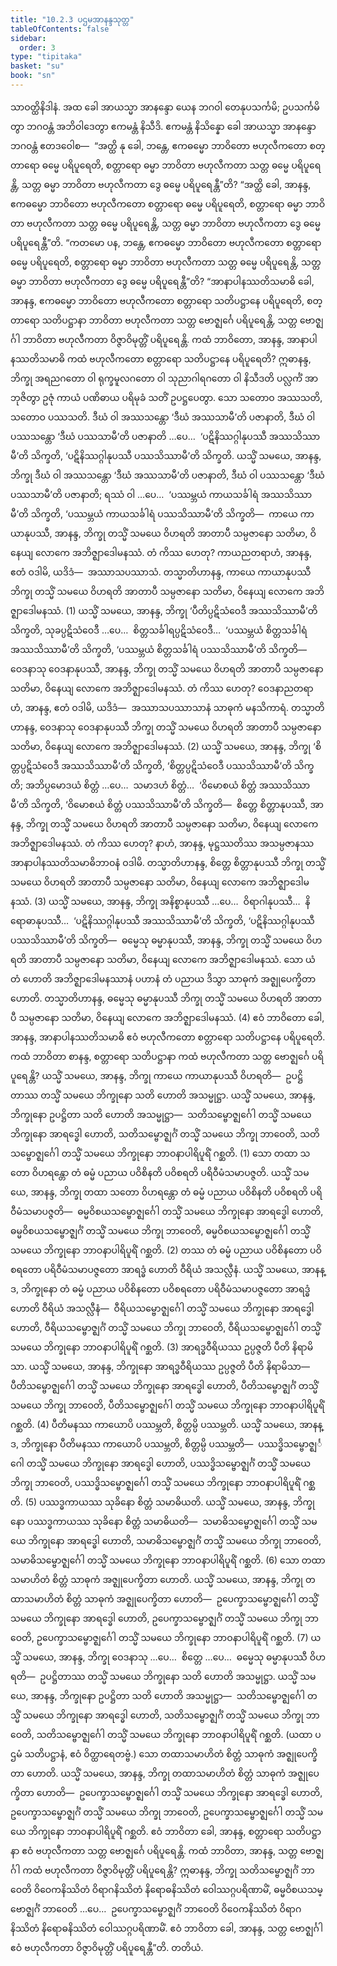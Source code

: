 ```yaml
---
title: "10.2.3 ပဌမအာနန္ဒသုတ္တ"
tableOfContents: false
sidebar:
  order: 3
type: "tipitaka"
basket: "su"
book: "sn"
---
```



<DynamicBreadcrumb />

<Division number="989" book="sn" e="ch" v="18" p="429">

<Paragraph number="1733" book="sn">
သာဝတ္ထိနိဒါနံ. အထ ခေါ အာယသ္မာ အာနန္ဒော ယေန ဘဂဝါ တေနုပသင်္ကမိ; ဥပသင်္ကမိတွာ ဘဂဝန္တံ အဘိဝါဒေတွာ ဧကမန္တံ နိသီဒိ. ဧကမန္တံ နိသိန္နော ခေါ အာယသ္မာ အာနန္ဒော ဘဂဝန္တံ ဧတဒဝေါစ—  “အတ္ထိ နု ခေါ, ဘန္တေ, ဧကဓမ္မော ဘာဝိတော ဗဟုလီကတော စတ္တာရော ဓမ္မေ ပရိပူရေတိ, စတ္တာရော ဓမ္မာ ဘာဝိတာ ဗဟုလီကတာ သတ္တ ဓမ္မေ ပရိပူရေန္တိ, သတ္တ ဓမ္မာ ဘာဝိတာ ဗဟုလီကတာ ဒွေ ဓမ္မေ ပရိပူရေန္တီ”တိ?
</Paragraph>

<Paragraph number="1734" book="sn">
“အတ္ထိ ခေါ, အာနန္ဒ, ဧကဓမ္မော ဘာဝိတော ဗဟုလီကတော စတ္တာရော ဓမ္မေ ပရိပူရေတိ, စတ္တာရော ဓမ္မာ ဘာဝိတာ ဗဟုလီကတာ သတ္တ ဓမ္မေ ပရိပူရေန္တိ, သတ္တ ဓမ္မာ ဘာဝိတာ ဗဟုလီကတာ ဒွေ ဓမ္မေ ပရိပူရေန္တီ”တိ.
</Paragraph>

<Paragraph number="1735" book="sn">
“ကတမော ပန, ဘန္တေ, ဧကဓမ္မော ဘာဝိတော ဗဟုလီကတော စတ္တာရော ဓမ္မေ ပရိပူရေတိ, စတ္တာရော ဓမ္မာ ဘာဝိတာ ဗဟုလီကတာ သတ္တ ဓမ္မေ ပရိပူရေန္တိ, သတ္တ ဓမ္မာ ဘာဝိတာ ဗဟုလီကတာ ဒွေ ဓမ္မေ ပရိပူရေန္တီ”တိ? “အာနာပါနဿတိသမာဓိ ခေါ, အာနန္ဒ, ဧကဓမ္မော ဘာဝိတော ဗဟုလီကတော စတ္တာရော သတိပဋ္ဌာနေ ပရိပူရေတိ, စတ္တာရော သတိပဋ္ဌာနာ ဘာဝိတာ ဗဟုလီကတာ သတ္တ ဗောဇ္ဈင်္ဂေ ပရိပူရေန္တိ, သတ္တ ဗောဇ္ဈင်္ဂါ ဘာဝိတာ ဗဟုလီကတာ ဝိဇ္ဇာဝိမုတ္တိံ ပရိပူရေန္တိ.
</Paragraph>

<Paragraph number="1736" book="sn">
ကထံ ဘာဝိတော, အာနန္ဒ, အာနာပါနဿတိသမာဓိ ကထံ ဗဟုလီကတော စတ္တာရော သတိပဋ္ဌာနေ ပရိပူရေတိ? ဣဓာနန္ဒ, ဘိက္ခု အရညဂတော ဝါ ရုက္ခမူလဂတော ဝါ သုညာဂါရဂတော ဝါ နိသီဒတိ ပလ္လင်္ကံ အာဘုဇိတွာ ဥဇုံ ကာယံ ပဏိဓာယ ပရိမုခံ သတိံ ဥပဋ္ဌပေတွာ. သော သတောဝ အဿသတိ, သတောဝ ပဿသတိ. ဒီဃံ ဝါ အဿသန္တော ‘ဒီဃံ အဿသာမီ’တိ ပဇာနာတိ, ဒီဃံ ဝါ ပဿသန္တော ‘ဒီဃံ ပဿသာမီ’တိ ပဇာနာတိ …ပေ…  ‘ပဋိနိဿဂ္ဂါနုပဿီ အဿသိဿာမီ’တိ သိက္ခတိ, ‘ပဋိနိဿဂ္ဂါနုပဿီ ပဿသိဿာမီ’တိ သိက္ခတိ.
</Paragraph>

<Paragraph number="1737" book="sn">
ယသ္မိံ သမယေ, အာနန္ဒ, ဘိက္ခု ဒီဃံ ဝါ အဿသန္တော ‘ဒီဃံ အဿသာမီ’တိ ပဇာနာတိ, ဒီဃံ ဝါ ပဿသန္တော ‘ဒီဃံ ပဿသာမီ’တိ ပဇာနာတိ; ရဿံ ဝါ …ပေ…  ‘ပဿမ္ဘယံ ကာယသင်္ခါရံ အဿသိဿာမီ’တိ သိက္ခတိ, ‘ပဿမ္ဘယံ ကာယသင်္ခါရံ ပဿသိဿာမီ’တိ သိက္ခတိ—  ကာယေ ကာယာနုပဿီ, အာနန္ဒ, ဘိက္ခု တသ္မိံ သမယေ ဝိဟရတိ အာတာပီ သမ္ပဇာနော သတိမာ, ဝိနေယျ လောကေ အဘိဇ္ဈာဒေါမနဿံ. တံ ကိဿ ဟေတု? ကာယညတရာဟံ, အာနန္ဒ, ဧတံ ဝဒါမိ, ယဒိဒံ—  အဿာသပဿာသံ. တသ္မာတိဟာနန္ဒ, ကာယေ ကာယာနုပဿီ ဘိက္ခု တသ္မိံ သမယေ ဝိဟရတိ အာတာပီ သမ္ပဇာနော သတိမာ, ဝိနေယျ လောကေ အဘိဇ္ဈာဒေါမနဿံ. (1)
</Paragraph>

<Paragraph number="1738" book="sn">
ယသ္မိံ သမယေ, အာနန္ဒ, ဘိက္ခု ‘ပီတိပ္ပဋိသံဝေဒီ အဿသိဿာမီ’တိ သိက္ခတိ, သုခပ္ပဋိသံဝေဒီ …ပေ…  စိတ္တသင်္ခါရပ္ပဋိသံဝေဒီ…  ‘ပဿမ္ဘယံ စိတ္တသင်္ခါရံ အဿသိဿာမီ’တိ သိက္ခတိ, ‘ပဿမ္ဘယံ စိတ္တသင်္ခါရံ ပဿသိဿာမီ’တိ သိက္ခတိ—  ဝေဒနာသု ဝေဒနာနုပဿီ, အာနန္ဒ, ဘိက္ခု တသ္မိံ သမယေ ဝိဟရတိ အာတာပီ သမ္ပဇာနော သတိမာ, ဝိနေယျ လောကေ အဘိဇ္ဈာဒေါမနဿံ. တံ ကိဿ ဟေတု? ဝေဒနာညတရာဟံ, အာနန္ဒ, ဧတံ ဝဒါမိ, ယဒိဒံ—  အဿာသပဿာသာနံ သာဓုကံ မနသိကာရံ. တသ္မာတိဟာနန္ဒ, ဝေဒနာသု ဝေဒနာနုပဿီ ဘိက္ခု တသ္မိံ သမယေ ဝိဟရတိ အာတာပီ သမ္ပဇာနော သတိမာ, ဝိနေယျ လောကေ အဘိဇ္ဈာဒေါမနဿံ. (2)
</Paragraph>

<Paragraph number="1739" book="sn">
ယသ္မိံ သမယေ, အာနန္ဒ, ဘိက္ခု ‘စိတ္တပ္ပဋိသံဝေဒီ အဿသိဿာမီ’တိ သိက္ခတိ, ‘စိတ္တပ္ပဋိသံဝေဒီ ပဿသိဿာမီ’တိ သိက္ခတိ; အဘိပ္ပမောဒယံ စိတ္တံ …ပေ…  သမာဒဟံ စိတ္တံ…  ‘ဝိမောစယံ စိတ္တံ အဿသိဿာမီ’တိ သိက္ခတိ, ‘ဝိမောစယံ စိတ္တံ ပဿသိဿာမီ’တိ သိက္ခတိ—  စိတ္တေ စိတ္တာနုပဿီ, အာနန္ဒ, ဘိက္ခု တသ္မိံ သမယေ ဝိဟရတိ အာတာပီ သမ္ပဇာနော သတိမာ, ဝိနေယျ လောကေ အဘိဇ္ဈာဒေါမနဿံ. တံ ကိဿ ဟေတု? နာဟံ, အာနန္ဒ, မုဋ္ဌဿတိဿ အသမ္ပဇာနဿ အာနာပါနဿတိသမာဓိဘာဝနံ ဝဒါမိ. တသ္မာတိဟာနန္ဒ, စိတ္တေ စိတ္တာနုပဿီ ဘိက္ခု တသ္မိံ သမယေ ဝိဟရတိ အာတာပီ သမ္ပဇာနော သတိမာ, ဝိနေယျ လောကေ အဘိဇ္ဈာဒေါမနဿံ. (3)
</Paragraph>

<Paragraph number="1740" book="sn">
ယသ္မိံ သမယေ, အာနန္ဒ, ဘိက္ခု အနိစ္စာနုပဿီ …ပေ…  ဝိရာဂါနုပဿီ…  နိရောဓာနုပဿီ…  ‘ပဋိနိဿဂ္ဂါနုပဿီ အဿသိဿာမီ’တိ သိက္ခတိ, ‘ပဋိနိဿဂ္ဂါနုပဿီ ပဿသိဿာမီ’တိ သိက္ခတိ—  ဓမ္မေသု ဓမ္မာနုပဿီ, အာနန္ဒ, ဘိက္ခု တသ္မိံ သမယေ ဝိဟရတိ အာတာပီ သမ္ပဇာနော သတိမာ, ဝိနေယျ လောကေ အဘိဇ္ဈာဒေါမနဿံ. သော ယံ တံ ဟောတိ အဘိဇ္ဈာဒေါမနဿာနံ ပဟာနံ တံ ပညာယ ဒိသွာ သာဓုကံ အဇ္ဈုပေက္ခိတာ ဟောတိ. တသ္မာတိဟာနန္ဒ, ဓမ္မေသု ဓမ္မာနုပဿီ ဘိက္ခု တသ္မိံ သမယေ ဝိဟရတိ အာတာပီ သမ္ပဇာနော သတိမာ, ဝိနေယျ လောကေ အဘိဇ္ဈာဒေါမနဿံ. (4)
</Paragraph>

<Paragraph number="1741" book="sn">
ဧဝံ ဘာဝိတော ခေါ, အာနန္ဒ, အာနာပါနဿတိသမာဓိ ဧဝံ ဗဟုလီကတော စတ္တာရော သတိပဋ္ဌာနေ ပရိပူရေတိ.
</Paragraph>

<Paragraph number="1742" book="sn">
ကထံ ဘာဝိတာ စာနန္ဒ, စတ္တာရော သတိပဋ္ဌာနာ ကထံ ဗဟုလီကတာ သတ္တ ဗောဇ္ဈင်္ဂေ ပရိပူရေန္တိ? ယသ္မိံ သမယေ, အာနန္ဒ, ဘိက္ခု ကာယေ ကာယာနုပဿီ ဝိဟရတိ—  ဥပဋ္ဌိတာဿ တသ္မိံ သမယေ ဘိက္ခုနော သတိ ဟောတိ အသမ္မုဋ္ဌာ. ယသ္မိံ သမယေ, အာနန္ဒ, ဘိက္ခုနော ဥပဋ္ဌိတာ သတိ ဟောတိ အသမ္မုဋ္ဌာ—  သတိသမ္ဗောဇ္ဈင်္ဂေါ တသ္မိံ သမယေ ဘိက္ခုနော အာရဒ္ဓေါ ဟောတိ, သတိသမ္ဗောဇ္ဈင်္ဂံ တသ္မိံ သမယေ ဘိက္ခု ဘာဝေတိ, သတိသမ္ဗောဇ္ဈင်္ဂေါ တသ္မိံ သမယေ ဘိက္ခုနော ဘာဝနာပါရိပူရိံ ဂစ္ဆတိ. (1)
</Paragraph>

<Paragraph number="1743" book="sn">
သော တထာ သတော ဝိဟရန္တော တံ ဓမ္မံ ပညာယ ပဝိစိနတိ ပဝိစရတိ ပရိဝီမံသမာပဇ္ဇတိ. ယသ္မိံ သမယေ, အာနန္ဒ, ဘိက္ခု တထာ သတော ဝိဟရန္တော တံ ဓမ္မံ ပညာယ ပဝိစိနတိ ပဝိစရတိ ပရိဝီမံသမာပဇ္ဇတိ—  ဓမ္မဝိစယသမ္ဗောဇ္ဈင်္ဂေါ တသ္မိံ သမယေ ဘိက္ခုနော အာရဒ္ဓေါ ဟောတိ, ဓမ္မဝိစယသမ္ဗောဇ္ဈင်္ဂံ တသ္မိံ သမယေ ဘိက္ခု ဘာဝေတိ, ဓမ္မဝိစယသမ္ဗောဇ္ဈင်္ဂေါ တသ္မိံ သမယေ ဘိက္ခုနော ဘာဝနာပါရိပူရိံ ဂစ္ဆတိ. (2)
</Paragraph>

<Paragraph number="1744" book="sn">
တဿ တံ ဓမ္မံ ပညာယ ပဝိစိနတော ပဝိစရတော ပရိဝီမံသမာပဇ္ဇတော အာရဒ္ဓံ ဟောတိ ဝီရိယံ အသလ္လီနံ. ယသ္မိံ သမယေ, အာနန္ဒ, ဘိက္ခုနော တံ ဓမ္မံ ပညာယ ပဝိစိနတော ပဝိစရတော ပရိဝီမံသမာပဇ္ဇတော အာရဒ္ဓံ ဟောတိ ဝီရိယံ အသလ္လီနံ—  ဝီရိယသမ္ဗောဇ္ဈင်္ဂေါ တသ္မိံ သမယေ ဘိက္ခုနော အာရဒ္ဓေါ ဟောတိ, ဝီရိယသမ္ဗောဇ္ဈင်္ဂံ တသ္မိံ သမယေ ဘိက္ခု ဘာဝေတိ, ဝီရိယသမ္ဗောဇ္ဈင်္ဂေါ တသ္မိံ သမယေ ဘိက္ခုနော ဘာဝနာပါရိပူရိံ ဂစ္ဆတိ. (3)
</Paragraph>

<Paragraph number="1745" book="sn">
အာရဒ္ဓဝီရိယဿ ဥပ္ပဇ္ဇတိ ပီတိ နိရာမိသာ. ယသ္မိံ သမယေ, အာနန္ဒ, ဘိက္ခုနော အာရဒ္ဓဝီရိယဿ ဥပ္ပဇ္ဇတိ ပီတိ နိရာမိသာ—  ပီတိသမ္ဗောဇ္ဈင်္ဂေါ တသ္မိံ သမယေ ဘိက္ခုနော အာရဒ္ဓေါ ဟောတိ, ပီတိသမ္ဗောဇ္ဈင်္ဂံ တသ္မိံ သမယေ ဘိက္ခု ဘာဝေတိ, ပီတိသမ္ဗောဇ္ဈင်္ဂေါ တသ္မိံ သမယေ ဘိက္ခုနော ဘာဝနာပါရိပူရိံ ဂစ္ဆတိ. (4)
</Paragraph>

<Paragraph number="1746" book="sn">
ပီတိမနဿ ကာယောပိ ပဿမ္ဘတိ, စိတ္တမ္ပိ ပဿမ္ဘတိ. ယသ္မိံ သမယေ, အာနန္ဒ, ဘိက္ခုနော ပီတိမနဿ ကာယောပိ ပဿမ္ဘတိ, စိတ္တမ္ပိ ပဿမ္ဘတိ—  ပဿဒ္ဓိသမ္ဗောဇ္ဈင်္ဂေါ တသ္မိံ သမယေ ဘိက္ခုနော အာရဒ္ဓေါ ဟောတိ, ပဿဒ္ဓိသမ္ဗောဇ္ဈင်္ဂံ တသ္မိံ သမယေ ဘိက္ခု ဘာဝေတိ, ပဿဒ္ဓိသမ္ဗောဇ္ဈင်္ဂေါ တသ္မိံ သမယေ ဘိက္ခုနော ဘာဝနာပါရိပူရိံ ဂစ္ဆတိ. (5)
</Paragraph>

<Paragraph number="1747" book="sn">
ပဿဒ္ဓကာယဿ သုခိနော စိတ္တံ သမာဓိယတိ. ယသ္မိံ သမယေ, အာနန္ဒ, ဘိက္ခုနော ပဿဒ္ဓကာယဿ သုခိနော စိတ္တံ သမာဓိယတိ—  သမာဓိသမ္ဗောဇ္ဈင်္ဂေါ တသ္မိံ သမယေ ဘိက္ခုနော အာရဒ္ဓေါ ဟောတိ, သမာဓိသမ္ဗောဇ္ဈင်္ဂံ တသ္မိံ သမယေ ဘိက္ခု ဘာဝေတိ, သမာဓိသမ္ဗောဇ္ဈင်္ဂေါ တသ္မိံ သမယေ ဘိက္ခုနော ဘာဝနာပါရိပူရိံ ဂစ္ဆတိ. (6)
</Paragraph>

<Paragraph number="1748" book="sn">
သော တထာသမာဟိတံ စိတ္တံ သာဓုကံ အဇ္ဈုပေက္ခိတာ ဟောတိ. ယသ္မိံ သမယေ, အာနန္ဒ, ဘိက္ခု တထာသမာဟိတံ စိတ္တံ သာဓုကံ အဇ္ဈုပေက္ခိတာ ဟောတိ—  ဥပေက္ခာသမ္ဗောဇ္ဈင်္ဂေါ တသ္မိံ သမယေ ဘိက္ခုနော အာရဒ္ဓေါ ဟောတိ, ဥပေက္ခာသမ္ဗောဇ္ဈင်္ဂံ တသ္မိံ သမယေ ဘိက္ခု ဘာဝေတိ, ဥပေက္ခာသမ္ဗောဇ္ဈင်္ဂေါ တသ္မိံ သမယေ ဘိက္ခုနော ဘာဝနာပါရိပူရိံ ဂစ္ဆတိ. (7)
</Paragraph>

<Paragraph number="1749" book="sn">
ယသ္မိံ သမယေ, အာနန္ဒ, ဘိက္ခု ဝေဒနာသု …ပေ…  စိတ္တေ …ပေ…  ဓမ္မေသု ဓမ္မာနုပဿီ ဝိဟရတိ—  ဥပဋ္ဌိတာဿ တသ္မိံ သမယေ ဘိက္ခုနော သတိ ဟောတိ အသမ္မုဋ္ဌာ. ယသ္မိံ သမယေ, အာနန္ဒ, ဘိက္ခုနော ဥပဋ္ဌိတာ သတိ ဟောတိ အသမ္မုဋ္ဌာ—  သတိသမ္ဗောဇ္ဈင်္ဂေါ တသ္မိံ သမယေ ဘိက္ခုနော အာရဒ္ဓေါ ဟောတိ, သတိသမ္ဗောဇ္ဈင်္ဂံ တသ္မိံ သမယေ ဘိက္ခု ဘာဝေတိ, သတိသမ္ဗောဇ္ဈင်္ဂေါ တသ္မိံ သမယေ ဘိက္ခုနော ဘာဝနာပါရိပူရိံ ဂစ္ဆတိ. (ယထာ ပဌမံ သတိပဋ္ဌာနံ, ဧဝံ ဝိတ္ထာရေတဗ္ဗံ.)
</Paragraph>

<Paragraph number="1750" book="sn">
သော တထာသမာဟိတံ စိတ္တံ သာဓုကံ အဇ္ဈုပေက္ခိတာ ဟောတိ. ယသ္မိံ သမယေ, အာနန္ဒ, ဘိက္ခု တထာသမာဟိတံ စိတ္တံ သာဓုကံ အဇ္ဈုပေက္ခိတာ ဟောတိ—  ဥပေက္ခာသမ္ဗောဇ္ဈင်္ဂေါ တသ္မိံ သမယေ ဘိက္ခုနော အာရဒ္ဓေါ ဟောတိ, ဥပေက္ခာသမ္ဗောဇ္ဈင်္ဂံ တသ္မိံ သမယေ ဘိက္ခု ဘာဝေတိ, ဥပေက္ခာသမ္ဗောဇ္ဈင်္ဂေါ တသ္မိံ သမယေ ဘိက္ခုနော ဘာဝနာပါရိပူရိံ ဂစ္ဆတိ. ဧဝံ ဘာဝိတာ ခေါ, အာနန္ဒ, စတ္တာရော သတိပဋ္ဌာနာ ဧဝံ ဗဟုလီကတာ သတ္တ ဗောဇ္ဈင်္ဂေ ပရိပူရေန္တိ.
</Paragraph>

<Paragraph number="1751" book="sn">
ကထံ ဘာဝိတာ, အာနန္ဒ, သတ္တ ဗောဇ္ဈင်္ဂါ ကထံ ဗဟုလီကတာ ဝိဇ္ဇာဝိမုတ္တိံ ပရိပူရေန္တိ? ဣဓာနန္ဒ, ဘိက္ခု သတိသမ္ဗောဇ္ဈင်္ဂံ ဘာဝေတိ ဝိဝေကနိဿိတံ ဝိရာဂနိဿိတံ နိရောဓနိဿိတံ ဝေါဿဂ္ဂပရိဏာမိံ, ဓမ္မဝိစယသမ္ဗောဇ္ဈင်္ဂံ ဘာဝေတိ …ပေ…  ဥပေက္ခာသမ္ဗောဇ္ဈင်္ဂံ ဘာဝေတိ ဝိဝေကနိဿိတံ ဝိရာဂနိဿိတံ နိရောဓနိဿိတံ ဝေါဿဂ္ဂပရိဏာမိံ. ဧဝံ ဘာဝိတာ ခေါ, အာနန္ဒ, သတ္တ ဗောဇ္ဈင်္ဂါ ဧဝံ ဗဟုလီကတာ ဝိဇ္ဇာဝိမုတ္တိံ ပရိပူရေန္တီ”တိ.

</Paragraph>
</Division>

<Paragraph number="1752" type="center" book="sn">
တတိယံ.
</Paragraph>